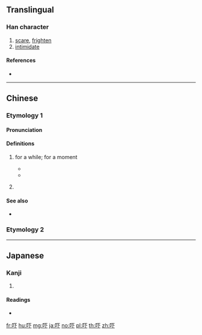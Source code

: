 {{character info/new}}
{{also|嚇}}
==Translingual==

===Han character===
{{Han char|rn=30|rad=口|as=03|sn=6|four=|canj=RMY|ids=⿰口下}}

# [[scare]], [[frighten]]
# [[intimidate]]

====References====
* {{Han ref|kx=0177.021|dkj=03306|dj=0394.050|hdz=10577.020|uh=5413|ud=21523}}

----

==Chinese==

===Etymology 1===

====Pronunciation====
{{zh-pron
|c=haa2, haa5
|c_note=haa2 - used as question tag; haa5 - for a while
|cat=part
}}

====Definitions====
{{zh-hanzi}}

# {{lb|zh|Cantonese}} {{non-gloss definition|grammatical particle used to emphasise an activity which goes on for a brief moment.}} for a while; for a moment
#* {{zh-x|等 我 諗 吓。|Let me think about it for '''a while'''.|C-GZ|tr=dang2 ngo5 nam2 haa5.}}
#* {{zh-x|我 聽日 行 吓。|Tomorrow, I will take a '''little''' walk.|C-GZ|tr=ngo5 ting1 jat6 haang4 haa5.}}
# {{lb|zh|Cantonese}} {{non-gloss definition|used as question tag}}

====See also====
* {{sense|for a while}} {{qualifier|Mandarin}} {{zh-l|一下}}

===Etymology 2===
{{zh-see|嚇}}

----

==Japanese==

===Kanji===
{{ja-kanji|grade=|rs=口03}}

# {{defn|lang=ja|sort=口03}}

====Readings====
* {{ja-readings|on=[[か]] (ka)|kun=[[おどす]] (odosu)}}

[[fr:吓]]
[[hu:吓]]
[[mg:吓]]
[[ja:吓]]
[[no:吓]]
[[pl:吓]]
[[th:吓]]
[[zh:吓]]